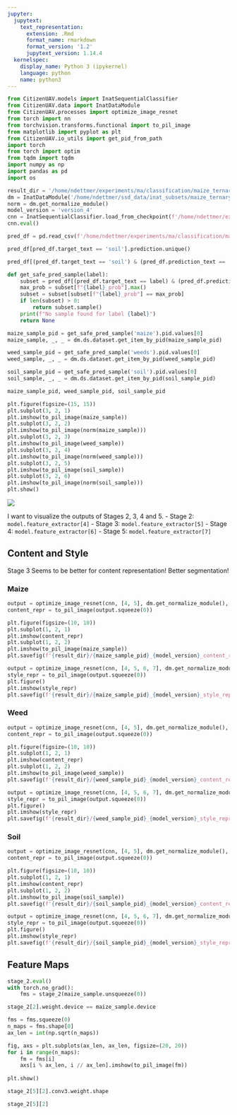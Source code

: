 ```yaml
---
jupyter:
  jupytext:
    text_representation:
      extension: .Rmd
      format_name: rmarkdown
      format_version: '1.2'
      jupytext_version: 1.14.4
  kernelspec:
    display_name: Python 3 (ipykernel)
    language: python
    name: python3
---
```


```python
from CitizenUAV.models import InatSequentialClassifier
from CitizenUAV.data import InatDataModule
from CitizenUAV.processes import optimize_image_resnet
from torch import nn
from torchvision.transforms.functional import to_pil_image
from matplotlib import pyplot as plt
from CitizenUAV.io_utils import get_pid_from_path
import torch
from torch import optim
from tqdm import tqdm
import numpy as np
import pandas as pd
import os
```

```python
result_dir = '/home/ndettmer/experiments/ma/classification/maize_ternary/predictions/style_transfer/'
dm = InatDataModule('/home/ndettmer/ssd_data/inat_subsets/maize_ternary_manual_preselect', normalize=False, batch_size=1, min_distance=5, return_path=True)
norm = dm.get_normalize_module()
model_version = 'version_4'
cnn = InatSequentialClassifier.load_from_checkpoint(f'/home/ndettmer/experiments/ma/classification/maize_ternary_manual_preselect/lightning_logs/{model_version}/checkpoints/epoch=49-step=43200.ckpt')
cnn.eval()

pred_df = pd.read_csv(f'/home/ndettmer/experiments/ma/classification/maize_ternary_manual_preselect/predictions/inat/{model_version}/23-05-18_12-40_predictions.csv')
```

```python
pred_df[pred_df.target_text == 'soil'].prediction.unique()
```

```python
pred_df[(pred_df.target_text == 'soil') & (pred_df.prediction_text == 'soil')]
```

```python
def get_safe_pred_sample(label):
    subset = pred_df[(pred_df.target_text == label) & (pred_df.prediction_text == label)]
    max_prob = subset[f"{label}_prob"].max()
    subset = subset[subset[f"{label}_prob"] == max_prob]
    if len(subset) > 0:
        return subset.sample()
    print(f"No sample found for label {label}")
    return None
```

```python
maize_sample_pid = get_safe_pred_sample('maize').pid.values[0]
maize_sample, _, _ = dm.ds.dataset.get_item_by_pid(maize_sample_pid)

weed_sample_pid = get_safe_pred_sample('weeds').pid.values[0]
weed_sample, _, _ = dm.ds.dataset.get_item_by_pid(weed_sample_pid)

soil_sample_pid = get_safe_pred_sample('soil').pid.values[0]
soil_sample, _, _ = dm.ds.dataset.get_item_by_pid(soil_sample_pid)
```

```python
maize_sample_pid, weed_sample_pid, soil_sample_pid
```

```python
plt.figure(figsize=(15, 15))
plt.subplot(3, 2, 1)
plt.imshow(to_pil_image(maize_sample))
plt.subplot(3, 2, 2)
plt.imshow(to_pil_image(norm(maize_sample)))
plt.subplot(3, 2, 3)
plt.imshow(to_pil_image(weed_sample))
plt.subplot(3, 2, 4)
plt.imshow(to_pil_image(norm(weed_sample)))
plt.subplot(3, 2, 5)
plt.imshow(to_pil_image(soil_sample))
plt.subplot(3, 2, 6)
plt.imshow(to_pil_image(norm(soil_sample)))
plt.show()
```

![](https://miro.medium.com/v2/resize:fit:720/format:webp/0*tH9evuOFqk8F41FG.png)


I want to visualize the outputs of Stages 2, 3, 4 and 5.
- Stage 2: `model.feature_extractor[4]`
- Stage 3: `model.feature_extractor[5]`
- Stage 4: `model.feature_extractor[6]`
- Stage 5: `model.feature_extractor[7]`

<!-- #region jp-MarkdownHeadingCollapsed=true tags=[] -->
## Content and Style
<!-- #endregion -->

Stage 3 Seems to be better for content representation! Better segmentation!


### Maize

```python
output = optimize_image_resnet(cnn, [4, 5], dm.get_normalize_module(), maize_sample, 'ContentLoss')
content_repr = to_pil_image(output.squeeze(0))

plt.figure(figsize=(10, 10))
plt.subplot(1, 2, 1)
plt.imshow(content_repr)
plt.subplot(1, 2, 2)
plt.imshow(to_pil_image(maize_sample))
plt.savefig(f'{result_dir}/{maize_sample_pid}_{model_version}_content_repr.png')
```

```python
output = optimize_image_resnet(cnn, [4, 5, 6, 7], dm.get_normalize_module(), maize_sample, 'StyleLoss', num_steps=500)
style_repr = to_pil_image(output.squeeze(0))
plt.figure()
plt.imshow(style_repr)
plt.savefig(f'{result_dir}/{maize_sample_pid}_{model_version}_style_repr.png')
```

### Weed

```python
output = optimize_image_resnet(cnn, [4, 5], dm.get_normalize_module(), weed_sample, 'ContentLoss')
content_repr = to_pil_image(output.squeeze(0))

plt.figure(figsize=(10, 10))
plt.subplot(1, 2, 1)
plt.imshow(content_repr)
plt.subplot(1, 2, 2)
plt.imshow(to_pil_image(weed_sample))
plt.savefig(f'{result_dir}/{weed_sample_pid}_{model_version}_content_repr.png')
```

```python
output = optimize_image_resnet(cnn, [4, 5, 6, 7], dm.get_normalize_module(), weed_sample, 'StyleLoss', num_steps=500)
style_repr = to_pil_image(output.squeeze(0))
plt.figure()
plt.imshow(style_repr)
plt.savefig(f'{result_dir}/{weed_sample_pid}_{model_version}_style_repr.png')
```

### Soil

```python
output = optimize_image_resnet(cnn, [4, 5], dm.get_normalize_module(), soil_sample, 'ContentLoss')
content_repr = to_pil_image(output.squeeze(0))

plt.figure(figsize=(10, 10))
plt.subplot(1, 2, 1)
plt.imshow(content_repr)
plt.subplot(1, 2, 2)
plt.imshow(to_pil_image(soil_sample))
plt.savefig(f'{result_dir}/{soil_sample_pid}_{model_version}_content_repr.png')
```

```python
output = optimize_image_resnet(cnn, [4, 5, 6, 7], dm.get_normalize_module(), soil_sample, 'StyleLoss', num_steps=500)
style_repr = to_pil_image(output.squeeze(0))
plt.figure()
plt.imshow(style_repr)
plt.savefig(f'{result_dir}/{soil_sample_pid}_{model_version}_style_repr.png')
```

## Feature Maps

```python
stage_2.eval()
with torch.no_grad():
    fms = stage_2(maize_sample.unsqueeze(0))
```

```python
stage_2[2].weight.device == maize_sample.device 
```

```python
fms = fms.squeeze(0)
n_maps = fms.shape[0]
ax_len = int(np.sqrt(n_maps))

fig, axs = plt.subplots(ax_len, ax_len, figsize=(20, 20))
for i in range(n_maps):
    fm = fms[i]
    axs[i % ax_len, i // ax_len].imshow(to_pil_image(fm))
    
plt.show()
```

```python
stage_2[5][2].conv3.weight.shape
```

```python
stage_2[5][2]
```

```python

```
